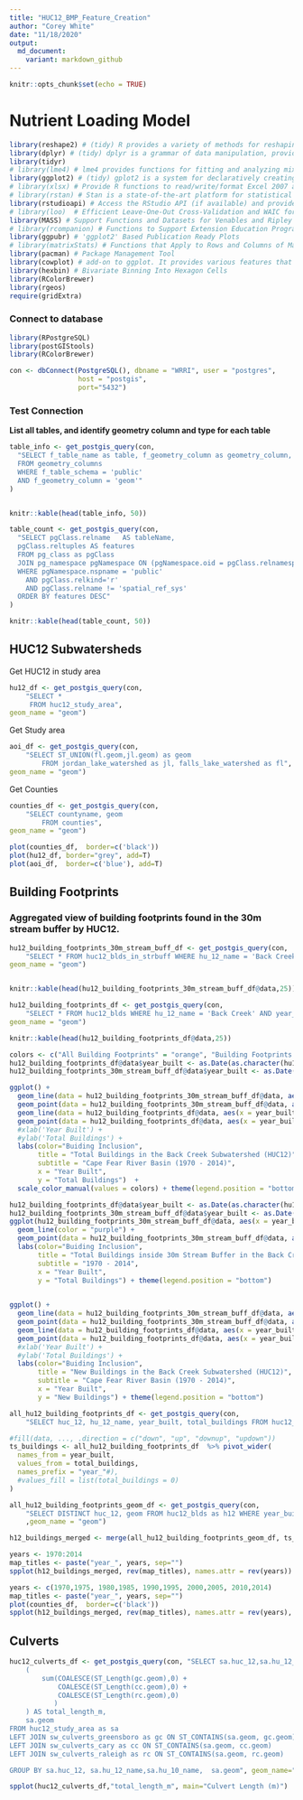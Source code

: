 ```yaml
---
title: "HUC12_BMP_Feature_Creation"
author: "Corey White"
date: "11/18/2020"
output:
  md_document:
    variant: markdown_github
---
```


```r
knitr::opts_chunk$set(echo = TRUE)
```
# Nutrient Loading Model

```r
library(reshape2) # (tidy) R provides a variety of methods for reshaping data prior to analysis.
library(dplyr) # (tidy) dplyr is a grammar of data manipulation, providing a consistent set of verbs that help you solve the most common data manipulation challenges:
library(tidyr)
# library(lme4) # lme4 provides functions for fitting and analyzing mixed models: linear (lmer), generalized linear(glmer) and nonlinear (nlmer.)
library(ggplot2) # (tidy) gplot2 is a system for declaratively creating graphics
# library(xlsx) # Provide R functions to read/write/format Excel 2007 and Excel 97/2000/XP/2003 file formats.
# library(rstan) # Stan is a state-of-the-art platform for statistical modeling and high-performance statistical computation. 
library(rstudioapi) # Access the RStudio API (if available) and provide informative error messages when it's not.
# library(loo)  # Efficient Leave-One-Out Cross-Validation and WAIC for Bayesian Models
library(MASS) # Support Functions and Datasets for Venables and Ripley's MASS
# library(rcompanion) # Functions to Support Extension Education Program Evaluation
library(ggpubr) # 'ggplot2' Based Publication Ready Plots
# library(matrixStats) # Functions that Apply to Rows and Columns of Matrices (and to Vectors)
library(pacman) # Package Management Tool
library(cowplot) # add-on to ggplot. It provides various features that help with creating publication-quality figures, such as a set of themes, functions to align plots and arrange them into complex compound figures, and functions that make it easy to annotate plots and or mix plots with images.
library(hexbin) # Bivariate Binning Into Hexagon Cells
library(RColorBrewer)
library(rgeos)
require(gridExtra)

```


### Connect to database
```r
library(RPostgreSQL)
library(postGIStools)
library(RColorBrewer)

con <- dbConnect(PostgreSQL(), dbname = "WRRI", user = "postgres",
                 host = "postgis",
                 port="5432")
```
### Test Connection

**List all tables, and identify geometry column and type for each table**

```r
table_info <- get_postgis_query(con, 
  "SELECT f_table_name as table, f_geometry_column as geometry_column, srid, type
  FROM geometry_columns 
  WHERE f_table_schema = 'public' 
  AND f_geometry_column = 'geom'"
)


knitr::kable(head(table_info, 50))
```

```r
table_count <- get_postgis_query(con, 
  "SELECT pgClass.relname   AS tableName,
  pgClass.reltuples AS features
  FROM pg_class as pgClass
  JOIN pg_namespace pgNamespace ON (pgNamespace.oid = pgClass.relnamespace)
  WHERE pgNamespace.nspname = 'public' 
    AND pgClass.relkind='r' 
    AND pgClass.relname != 'spatial_ref_sys'
  ORDER BY features DESC"
)

knitr::kable(head(table_count, 50))
```


## HUC12 Subwatersheds

Get HUC12 in study area
```r

hu12_df <- get_postgis_query(con, 
    "SELECT *
     FROM huc12_study_area",
geom_name = "geom")
```

Get Study area
```r
aoi_df <- get_postgis_query(con, 
    "SELECT ST_UNION(fl.geom,jl.geom) as geom 
		FROM jordan_lake_watershed as jl, falls_lake_watershed as fl",
geom_name = "geom")
```

Get Counties
```r
counties_df <- get_postgis_query(con, 
    "SELECT countyname, geom 
		FROM counties",
geom_name = "geom")
```


```r
plot(counties_df,  border=c('black'))
plot(hu12_df, border="grey", add=T)
plot(aoi_df,  border=c('blue'), add=T)
```


## Building Footprints

### Aggregated view of building footprints found in the 30m stream buffer by HUC12.

```r

hu12_building_footprints_30m_stream_buff_df <- get_postgis_query(con, 
    "SELECT * FROM huc12_blds_in_strbuff WHERE hu_12_name = 'Back Creek' AND year_built >= '1970'",
geom_name = "geom")


knitr::kable(head(hu12_building_footprints_30m_stream_buff_df@data,25))
```

```r
hu12_building_footprints_df <- get_postgis_query(con, 
    "SELECT * FROM huc12_blds WHERE hu_12_name = 'Back Creek' AND year_built >= '1970' AND dwq_basin = 'Cape Fear'",
geom_name = "geom")

knitr::kable(head(hu12_building_footprints_df@data,25))
```

```r
colors <- c("All Building Footprints" = "orange", "Building Footprints inside 30m Stream Buffer" = "purple")
hu12_building_footprints_df@data$year_built <- as.Date(as.character(hu12_building_footprints_df@data$year_built), format = "%Y")
hu12_building_footprints_30m_stream_buff_df@data$year_built <- as.Date(as.character(hu12_building_footprints_30m_stream_buff_df@data$year_built), format = "%Y")

ggplot() + 
  geom_line(data = hu12_building_footprints_30m_stream_buff_df@data, aes(x = year_built, y = total_buildings), color = "purple") +
  geom_point(data = hu12_building_footprints_30m_stream_buff_df@data, aes(x = year_built, y = total_buildings), color = "purple") +
  geom_line(data = hu12_building_footprints_df@data, aes(x = year_built, y = total_buildings), color = "orange") +
  geom_point(data = hu12_building_footprints_df@data, aes(x = year_built, y = total_buildings), color = "orange") +
  #xlab('Year Built') +
  #ylab('Total Buildings') +
  labs(color="Buiding Inclusion",
       title = "Total Buildings in the Back Creek Subwatershed (HUC12)",
       subtitle = "Cape Fear River Basin (1970 - 2014)",
       x = "Year Built",
       y = "Total Buildings")  +
  scale_color_manual(values = colors) + theme(legend.position = "bottom")
```

```r
hu12_building_footprints_df@data$year_built <- as.Date(as.character(hu12_building_footprints_df@data$year_built), format = "%Y")
hu12_building_footprints_30m_stream_buff_df@data$year_built <- as.Date(as.character(hu12_building_footprints_30m_stream_buff_df@data$year_built), format = "%Y")
ggplot(hu12_building_footprints_30m_stream_buff_df@data, aes(x = year_built, y = total_buildings)) + 
  geom_line(color = "purple") +
  geom_point(data = hu12_building_footprints_30m_stream_buff_df@data, aes(x = year_built, y = total_buildings), color = "purple") +
  labs(color="Buiding Inclusion",
       title = "Total Buildings inside 30m Stream Buffer in the Back Creek (HUC12)",
       subtitle = "1970 - 2014",
       x = "Year Built",
       y = "Total Buildings") + theme(legend.position = "bottom")
  
```




```r
ggplot() + 
  geom_line(data = hu12_building_footprints_30m_stream_buff_df@data, aes(x = year_built, y = new_buildings), color = "purple") +
  geom_point(data = hu12_building_footprints_30m_stream_buff_df@data, aes(x = year_built, y = new_buildings), color = "purple") +
  geom_line(data = hu12_building_footprints_df@data, aes(x = year_built, y = new_buildings), color = "orange") +
  geom_point(data = hu12_building_footprints_df@data, aes(x = year_built, y = new_buildings), color = "orange") +
  #xlab('Year Built') +
  #ylab('Total Buildings') +
  labs(color="Buiding Inclusion",
       title = "New Buildings in the Back Creek Subwatershed (HUC12)",
       subtitle = "Cape Fear River Basin (1970 - 2014)",
       x = "Year Built",
       y = "New Buildings") + theme(legend.position = "bottom")
```




```r
all_hu12_building_footprints_df <- get_postgis_query(con, 
    "SELECT huc_12, hu_12_name, year_built, total_buildings FROM huc12_blds as h12 WHERE  year_built >= '1970' ORDER BY hu_12_name, year_built")
```


```r
#fill(data, ..., .direction = c("down", "up", "downup", "updown"))
ts_buildings <- all_hu12_building_footprints_df  %>% pivot_wider(
  names_from = year_built,
  values_from = total_buildings,
  names_prefix = "year_"#),
  #values_fill = list(total_buildings = 0)
)

```




```r
all_hu12_building_footprints_geom_df <- get_postgis_query(con, 
    "SELECT DISTINCT huc_12, geom FROM huc12_blds as h12 WHERE year_built >= '1970'"
    ,geom_name = "geom")
```

```r
h12_buildings_merged <- merge(all_hu12_building_footprints_geom_df, ts_buildings, by.x = "huc_12", by.y = "huc_12")
```

```r
years <- 1970:2014
map_titles <- paste("year_", years, sep="")
spplot(h12_buildings_merged, rev(map_titles), names.attr = rev(years))
```


```r
years <- c(1970,1975, 1980,1985, 1990,1995, 2000,2005, 2010,2014)
map_titles <- paste("year_", years, sep="")
plot(counties_df,  border=c('black'))
spplot(h12_buildings_merged, rev(map_titles), names.attr = rev(years), add=T)

```


## Culverts
```r
huc12_culverts_df <- get_postgis_query(con, "SELECT sa.huc_12,sa.hu_12_name,sa.hu_10_name, 
	(
		sum(COALESCE(ST_Length(gc.geom),0) + 
			COALESCE(ST_Length(cc.geom),0) +
			COALESCE(ST_Length(rc.geom),0)
		   )
	) AS total_length_m,
	sa.geom
FROM huc12_study_area as sa
LEFT JOIN sw_culverts_greensboro as gc ON ST_CONTAINS(sa.geom, gc.geom)
LEFT JOIN sw_culverts_cary as cc ON ST_CONTAINS(sa.geom, cc.geom)
LEFT JOIN sw_culverts_raleigh as rc ON ST_CONTAINS(sa.geom, rc.geom)

GROUP BY sa.huc_12, sa.hu_12_name,sa.hu_10_name,  sa.geom", geom_name="geom")

```

```r
spplot(huc12_culverts_df,"total_length_m", main="Culvert Length (m)")
```

```r

```
